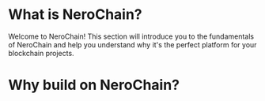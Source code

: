 # What is NeroChain?

Welcome to NeroChain! This section will introduce you to the fundamentals of NeroChain and help you understand why it's the perfect platform for your blockchain projects. 

# Why build on NeroChain?